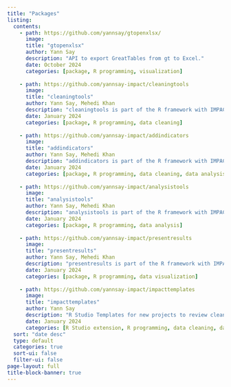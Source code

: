 ```yaml
---
title: "Packages"
listing:
  contents: 
    - path: https://github.com/yannsay/gtopenxlsx/
      image:
      title: "gtopenxlsx"
      author: Yann Say
      description: "API to export GreatTables from gt to Excel."
      date: October 2024
      categories: [package, R programming, visualization]
      
    - path: https://github.com/yannsay-impact/cleaningtools
      image:
      title: "cleaningtools"
      author: Yann Say, Mehedi Khan
      description: "cleaningtools is part of the R framework with IMPACT. The package is a set of tools specific for cleaning."
      date: January 2024
      categories: [package, R programming, data cleaning]
      
    - path: https://github.com/yannsay-impact/addindicators
      image:
      title: "addindicators"
      author: Yann Say, Mehedi Khan
      description: "addindicators is part of the R framework with IMPACT. The package is a set of tools to add some composite indicators and review them."
      date: January 2024
      categories: [package, R programming, data cleaning, data analysis]
      
    - path: https://github.com/yannsay-impact/analysistools
      image:
      title: "analysistools"
      author: Yann Say, Mehedi Khan
      description: "analysistools is part of the R framework with IMPACT. The package is a set of tools specific for cleaning."
      date: January 2024
      categories: [package, R programming, data analysis]
      
    - path: https://github.com/yannsay-impact/presentresults
      image:
      title: "presentresults"
      author: Yann Say, Mehedi Khan
      description: "presentresults is part of the R framework with IMPACT. The package is a set of tools specific for vizualisations."
      date: January 2024
      categories: [package, R programming, data visualization]
      
    - path: https://github.com/yannsay-impact/impacttemplates
      image:
      title: "impacttemplates"
      author: Yann Say
      description: "R Studio Templates for new projects to review cleaning and analysis."
      date: January 2024
      categories: [R Studio extension, R programming, data cleaning, data analysis]
  sort: "date desc"
  type: default
  categories: true
  sort-ui: false
  filter-ui: false
page-layout: full
title-block-banner: true
---
```


